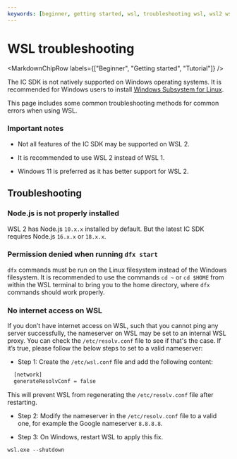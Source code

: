 ```yaml
---
keywords: [beginner, getting started, wsl, troubleshooting wsl, wsl2 wsl 2, wsl error]
---
```



# WSL troubleshooting

<MarkdownChipRow labels={["Beginner", "Getting started", "Tutorial"]} />



The IC SDK is not natively supported on Windows operating systems. It is recommended for Windows users to install [Windows Subsystem for Linux](https://docs.microsoft.com/en-us/windows/wsl/install).

This page includes some common troubleshooting methods for common errors when using WSL.

### Important notes

- Not all features of the IC SDK may be supported on WSL 2.

- It is recommended to use WSL 2 instead of WSL 1.

- Windows 11 is preferred as it has better support for WSL 2.

## Troubleshooting

### Node.js is not properly installed

WSL 2 has Node.js `10.x.x` installed by default. But the latest IC SDK requires Node.js `16.x.x` or `18.x.x`.

### Permission denied when running `dfx start`

`dfx` commands must be run on the Linux filesystem instead of the Windows filesystem. It is recommended to use the commands `cd ~` or `cd $HOME` from within the WSL terminal to bring you to the home directory, where `dfx` commands should work properly.

### No internet access on WSL

If you don’t have internet access on WSL, such that you cannot ping any server successfully, the nameserver on WSL may be set to an internal WSL proxy. You can check the `/etc/resolv.conf` file to see if that's the case. If it’s true, please follow the below steps to set to a valid nameserver:

- Step 1: Create the `/etc/wsl.conf` file and add the following content:

```bash
  [network]
  generateResolvConf = false
```

This will prevent WSL from regenerating the `/etc/resolv.conf` file after restarting.

- Step 2: Modify the nameserver in the `/etc/resolv.conf` file to a valid one, for example the Google nameserver `8.8.8.8`.

- Step 3: On Windows, restart WSL to apply this fix.

```
wsl.exe --shutdown
```